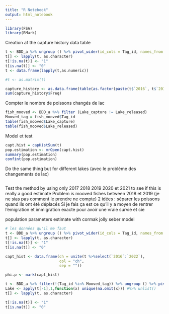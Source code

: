 ```yaml
---
title: "R Notebook"
output: html_notebook
---
```

```r
library(FSA)
library(RMark)
```

Creation af the capture history data table

```r
t <- BDD_a %>% ungroup () %>% pivot_wider(id_cols = Tag_id, names_from = Year, values_from =Lake)
t[] <- lapply(t, as.character)
t[!is.na(t)] <- "1"
t[is.na(t)] <- "0"
t <- data.frame(lapply(t,as.numeric))

#t <- as.matrix(t)

capture_history <- as.data.frame(table(as.factor(paste(t$`2016`, t$`2017`, t$`2018`, t$`2019`, t$`2020`, t$`2021`, t$`2022`, sep=""))))
sum(capture_history$Freq)
```

Compter le nombre de poissons changés de lac

```r
fish_mooved <- BDD_a %>% filter (Lake_capture != Lake_released)
Mooved_tag = fish_mooved$Tag_id
table(fish_mooved$Lake_capture)
table(fish_mooved$Lake_released)
```


Model et test

```r
capt.hist = capHistSum(t)
pop.estimation <- mrOpen(capt.hist)
summary(pop.estimation)
confint(pop.estimation)
```

Do the same thing but for different lakes (avec le problème des changements de lac)

```r

```

Test the method by using only 2017 2018 2019 2020 et 2021 to see if this is really a good estimate
Problem is mooved fishes between 2018 et 2019 (je ne sias pas comment le prendre ne compte)
2 idées : séparer les poissons quand ils ont été déplacés
Si je fais ça est ce qu'il y a moyen de rentrer l'emigration et immigration exacte pour avoir une vraie survie et cie

population parameters estimate with cormak jolly seber model

```r
# les données qu'il me faut
t <- BDD_a %>% ungroup () %>% pivot_wider(id_cols = Tag_id, names_from = Year, values_from =Lake)
t[] <- lapply(t, as.character)
t[!is.na(t)] <- "1"
t[is.na(t)] <- "0"

capt_hist <- data.frame(ch = unite(t %>%select(`2016`:`2022`), 
                        col = "ch", 
                        sep = ""))

```

```r
phi.p <- mark(capt_hist)
```

```r
t <- BDD_a %>% filter(!(Tag_id %in% Mooved_tag)) %>% ungroup () %>% pivot_wider(id_cols = Tag_id, names_from = Year, values_from =Lake)
Lake <- apply(t[-1],1,function(x) unique(na.omit(x))) #%>% unlist()
t[] <- lapply(t, as.character)

t[!is.na(t)] <- "1"
t[is.na(t)] <- "0"
```

